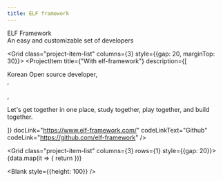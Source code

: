 ```yaml
---
title: ELF framework 
---
```




<div style={{fontSize: 40, padding: "30px 0px", fontWeight: 700}}>ELF Framework</div>

<div style={{fontSize: 20}}>An easy and customizable set of developers</div>

<Grid class="project-item-list" columns={3} style={{gap: 20, marginTop: 30}}>
    <ProjectItem title={"With elf-framework"} description={[
    <div>Korean Open source developer,</div>,
    <div>&nbsp;</div>,
    <p>Let's get together in one place, study together, play together, and build together.</p>
    ]} docLink="https://www.elf-framework.com/" codeLinkText="Github" codeLink="https://github.com/elf-framework" />
</Grid>

<Divider margin={50}/>

<Grid class="project-item-list" columns={3} rows={1} style={{gap: 20}}>
    {data.map(it => {
        return <ProjectItem full title={it.title} npm={it.npm} description={it.description} docLink={it.docLink} codeLinkText={it.codeLinkText} codeLink={it.codeLink} type={it.type} selected={it.selected} />
    })}
</Grid>


<Blank style={{height: 100}} />

